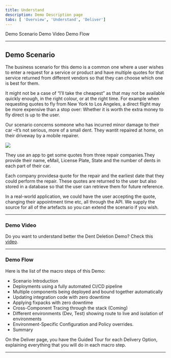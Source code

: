 ```yaml
---
title: Understand
description: Demo Description page
tabs: [ 'Overview', 'Understand', 'Deliver']
---
```



<AnchorLinks>
  <AnchorLink>Demo Scenario</AnchorLink>
  <AnchorLink>Demo Video</AnchorLink>
  <AnchorLink>Demo Flow</AnchorLink>
</AnchorLinks>

***

## Demo Scenario

The business scenario for this demo is a common one where a user wishes to enter a request for a service or product and have multiple quotes for that service returned from different vendors so that they can choose which one is best for them.

It might not be a case of “I’ll take the cheapest” as that may  not be available quickly enough, in the right colour, or at the right time. For example when requesting quotes to fly from New York to Los Angeles, a direct flight may be more expensive than a stop over: Whether it is worth the extra money to fly direct is up to the user.

Our scenario concerns someone who has incurred minor damage to their car –it’s not serious, more of a small dent. They wantit repaired at home, on their driveway by a mobile repairer.


![](images/scenario-1.png)

They use an app to get some quotes from three repair companies.They provide their name, eMail, License Plate, State and the number of dents in each part of their car.

Each company providesa quote for the repair and the earliest date that they could perform the repair. These quotes are returned to the user but also stored in a database so that the user can retrieve them for future reference.

In a real-world application, we could have the user accepting the quote, changing their appointment time etc, all through the API. We supply the source for all of the artefacts so you can extend the scenario if you wish.

***

### Demo Video
Do you want to understand better the Dent Deletion Demo? Check this [video](https://ibm.ent.box.com/s/7wghq4i0iwye39yxmgywttw15meemauo).

***

### Demo Flow
Here is the list of the macro steps of this Demo:

  - Scenario Introduction
  - Deployments using a fully automated CI/CD pipeline
  - Multiple components being deployed and bound together automatically
  - Updating integration code with zero downtime
  - Applying fixpacks with zero downtime
  - Cross-Component Tracing through the stack (Coming)
  - Different environments (Dev, Test) showing route to live and isolation of environments
  - Environment-Specific Configuration and Policy overrides.
  - Summary

On the Deliver page, you have the Guided Tour for each Delivery Option, explaining everything that you will do in each macro step.

***
